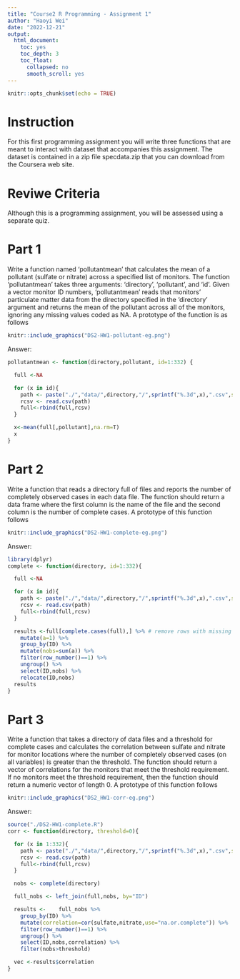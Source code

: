 ```yaml
---
title: "Course2 R Programming - Assignment 1"
author: "Haoyi Wei"
date: "2022-12-21"
output:
  html_document:
    toc: yes
    toc_depth: 3
    toc_float:
      collapsed: no
      smooth_scroll: yes
---
```


```r
knitr::opts_chunk$set(echo = TRUE)
```

# Instruction

For this first programming assignment you will write three functions that are meant to interact with dataset that accompanies this assignment. The dataset is contained in a zip file specdata.zip that you can download from the Coursera web site. 

# Reviwe Criteria

Although this is a programming assignment, you will be assessed using a separate quiz.

# Part 1

Write a function named 'pollutantmean' that calculates the mean of a pollutant (sulfate or nitrate) across a specified list of monitors. The function 'pollutantmean' takes three arguments: 'directory', 'pollutant', and 'id'. Given a vector monitor ID numbers, 'pollutantmean' reads that monitors' particulate matter data from the directory specified in the 'directory' argument and returns the mean of the pollutant across all of the monitors, ignoring any missing values coded as NA. A prototype of the function is as follows

```r
knitr::include_graphics("DS2-HW1-pollutant-eg.png")
```

Answer:

```r
pollutantmean <- function(directory,pollutant, id=1:332) {

  full <-NA

  for (x in id){
    path <- paste("./","data/",directory,"/",sprintf("%.3d",x),".csv",sep="")
    rcsv <- read.csv(path)
    full<-rbind(full,rcsv)
  }

  x<-mean(full[,pollutant],na.rm=T)
  x
}
```

# Part 2

Write a function that reads a directory full of files and reports the number of completely observed cases in each data file. The function should return a data frame where the first column is the name of the file and the second column is the number of complete cases. A prototype of this function follows

```r
knitr::include_graphics("DS2-HW1-complete-eg.png")
```
Answer:
```r
library(dplyr)
complete <- function(directory, id=1:332){

  full <-NA

  for (x in id){
    path <- paste("./","data/",directory,"/",sprintf("%.3d",x),".csv",sep="")
    rcsv <- read.csv(path)
    full<-rbind(full,rcsv)
  }

  results <-full[complete.cases(full),] %>% # remove rows with missing values in any column of data frame.
    mutate(a=1) %>%
    group_by(ID) %>%
    mutate(nobs=sum(a)) %>%
    filter(row_number()==1) %>%
    ungroup() %>%
    select(ID,nobs) %>%
    relocate(ID,nobs)
  results
}

```

# Part 3

Write a function that takes a directory of data files and a threshold for complete cases and calculates the correlation between sulfate and nitrate for monitor locations where the number of completely observed cases (on all variables) is greater than the threshold. The function should return a vector of correlations for the monitors that meet the threshold requirement. If no monitors meet the threshold requirement, then the function should return a numeric vector of length 0. A prototype of this function follows

```r
knitr::include_graphics("DS2_HW1-corr-eg.png")
```
Answer:
```r
source("./DS2-HW1-complete.R")
corr <- function(directory, threshold=0){

  for (x in 1:332){
    path <- paste("./","data/",directory,"/",sprintf("%.3d",x),".csv",sep="")
    rcsv <- read.csv(path)
    full<-rbind(full,rcsv)
  }

  nobs <- complete(directory)

  full_nobs <- left_join(full,nobs, by="ID")

  results <-    full_nobs %>%
    group_by(ID) %>%
    mutate(correlation=cor(sulfate,nitrate,use="na.or.complete")) %>%
    filter(row_number()==1) %>%
    ungroup() %>%
    select(ID,nobs,correlation) %>%
    filter(nobs>threshold)

  vec <-results$correlation
}

```

